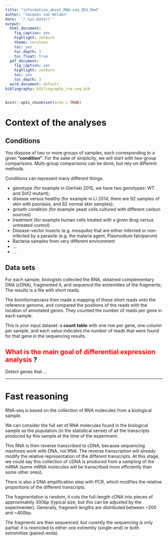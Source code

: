 ```yaml
---
title: "information_about_RNA-seq_DEG.Rmd"
author: "Jacques van Helden"
date: '`r Sys.Date()`'
output:
  html_document:
    fig_caption: yes
    highlight: zenburn
    theme: cerulean
    toc: yes
    toc_depth: 3
    toc_float: true
  pdf_document:
    fig_caption: yes
    highlight: zenburn
    toc: yes
    toc_depth: 3
  word_document: default
bibliography: bibliography_rna-seq.bib
---
```


```r
knitr::opts_chunk$set(echo = TRUE)
```


# Context of the analyses


## Conditions

You dispose of two or more groups of samples, each corresponding to a given **"condition"**. For the sake of simplicity, we will start with two-group comparisons. Multi-group comparisons can be done, but rely on different methods.

Conditions can represent many different things. 

- genotype (for example in Gierliski 2015, we have two genotypes: WT and Snf2 mutant);
- disease versus healthy (for example in Li 2014, there are 92 samples of skin with psoriasis, and 82 normal skin samples);
- growth condition (for example yeast cells cultured with different carbon sources)
- treatment (for example human cells treated with a given drug versus untreated control)
- Disease-vector insects (e.g. mosquito) that are either infected or non-infected by a parasite (e.g. the malaria agent, Plasmodium falciparum)
- Bacteria samples from very different environment
- ...
- ...


## Data sets


For each sample, biologists collected the RNA, obtained complementary DNA (cDNA), fragmented it, and sequencd the extremities of the fragments; The results is a file with short reads. 

The bioinformaicians then made a mapping of these short reads onto the reference genome, and compared the positions of the reads with the location of annotated genes. They counted the number of reads per gene in each sample. 


This is your input dataset:  a **count table** with one row per gene, one column per sample, and each value indicates the number of reads that were found for that gene in the sequencing results. 

## <font color="red">What is the main goal of differential expression analysis</font> ?


Detect genes that ...


****************************************************************
# Fast reasoning

RNA-seq is based on the collection of RNA molecules from a biological sample.


We can consider the full set of RNA molecules found in the biological sample as the population (in the statistical sense) of all the transcripts produced by this sample at the time of the experiment. 

This RNA is then reverse transcribed to cDNA, because sequencing machines work with DNA, not RNA. The reverse transcription will already modify the relative representation of the different transcripts. At this stage, we could say this collection of cDNA is produced from a sampling of the mRNA (some mRNA molecules will be transcribed more efficiently than some other ones). 

There is also a DNA amplification step with PCR, which modifies the relative proportions of the different transcripts. 

The fragmentation is random, it cuts the full-length cDNA into pieces of approximately 300bp (typical size, but this can be adjusted by the experimenter). Generally, fragment lengths are distributed between ~200 and ~400bp. 

The fragments are then sequenced, but curently the sequencing is only partial: it is restricted to either one extremity (single-end) or both extremities (paired-ends).







